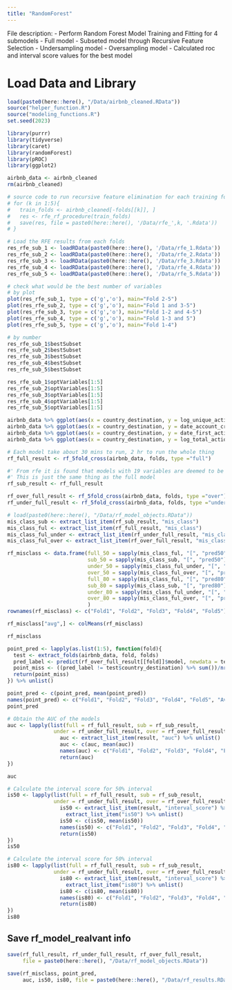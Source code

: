 ```yaml
---
title: "RandomForest"
---
```

File description:
- Perform Random Forest Model Training and Fitting for 4 submodels
  - Full model
  - Subseted model through Recursive Feature Selection
  - Undersampling model
  - Oversampling model
- Calculated roc and interval score values for the best model

# Load Data and Library
```r
load(paste0(here::here(), "/Data/airbnb_cleaned.RData"))
source("helper_function.R")
source("modeling_functions.R")
set.seed(2023)

library(purrr)
library(tidyverse)
library(caret)
library(randomForest)
library(pROC)
library(ggplot2)

airbnb_data <- airbnb_cleaned
rm(airbnb_cleaned)
```

```r
# source code to run recursive feature elimination for each training fold
# for (k in 1:5){
#   train_folds <- airbnb_cleaned[-folds[[k]], ]
#   res <- rfe_rf_procedure(train_folds)
#   save(res, file = paste0(here::here(), '/Data/rfe_',k, '.Rdata'))
# }

# Load the RFE results from each folds 
res_rfe_sub_1 <- loadRData(paste0(here::here(), '/Data/rfe_1.Rdata'))
res_rfe_sub_2 <- loadRData(paste0(here::here(), '/Data/rfe_2.Rdata'))
res_rfe_sub_3 <- loadRData(paste0(here::here(), '/Data/rfe_3.Rdata'))
res_rfe_sub_4 <- loadRData(paste0(here::here(), '/Data/rfe_4.Rdata'))
res_rfe_sub_5 <- loadRData(paste0(here::here(), '/Data/rfe_5.Rdata'))

# check what would be the best number of variables 
# by plot
plot(res_rfe_sub_1, type = c('g','o'), main="Fold 2-5")
plot(res_rfe_sub_2, type = c('g','o'), main="Fold 1 and 3-5")
plot(res_rfe_sub_3, type = c('g','o'), main="Fold 1-2 and 4-5")
plot(res_rfe_sub_4, type = c('g','o'), main="Fold 1-3 and 5")
plot(res_rfe_sub_5, type = c('g','o'), main="Fold 1-4")

# by number 
res_rfe_sub_1$bestSubset
res_rfe_sub_2$bestSubset
res_rfe_sub_3$bestSubset
res_rfe_sub_4$bestSubset
res_rfe_sub_5$bestSubset

```

```r
res_rfe_sub_1$optVariables[1:5]
res_rfe_sub_2$optVariables[1:5]
res_rfe_sub_3$optVariables[1:5]
res_rfe_sub_4$optVariables[1:5]
res_rfe_sub_5$optVariables[1:5]
```

```r
airbnb_data %>% ggplot(aes(x = country_destination, y = log_unique_actionTrp)) + geom_boxplot()
airbnb_data %>% ggplot(aes(x = country_destination, y = date_account_created)) + geom_violin()
airbnb_data %>% ggplot(aes(x = country_destination, y = date_first_active)) +  geom_violin()
airbnb_data %>% ggplot(aes(x = country_destination, y = log_total_action)) + geom_boxplot()
```



```r
# Each model take about 30 mins to run, 2 hr to run the whole thing
rf_full_result <- rf_5fold_cross(airbnb_data, folds, type ="full")

#' From rfe it is found that models with 19 variables are deemed to be the best subsetted model
#' This is just the same thing as the full model
rf_sub_result <- rf_full_result

rf_over_full_result <- rf_5fold_cross(airbnb_data, folds, type ="over")
rf_under_full_result <- rf_5fold_cross(airbnb_data, folds, type ="under")
```


```r
# load(paste0(here::here(), "/Data/rf_model_objects.RData"))
mis_class_sub <- extract_list_item(rf_sub_result, "mis_class")
mis_class_ful <- extract_list_item(rf_full_result, "mis_class")
mis_class_ful_under <- extract_list_item(rf_under_full_result, "mis_class")
mis_class_ful_over <- extract_list_item(rf_over_full_result, "mis_class")

rf_misclass <- data.frame(full_50 = sapply(mis_class_ful, "[", "pred50") %>% unlist(),
                          sub_50 = sapply(mis_class_sub, "[", "pred50") %>% unlist(),
                          under_50 = sapply(mis_class_ful_under, "[", "pred50") %>% unlist(),
                          over_50 = sapply(mis_class_ful_over, "[", "pred50") %>% unlist(),
                          full_80 = sapply(mis_class_ful, "[", "pred80") %>% unlist(),
                          sub_80 = sapply(mis_class_sub, "[", "pred80") %>% unlist(),
                          under_80 = sapply(mis_class_ful_under, "[", "pred80") %>% unlist(),
                          over_80 = sapply(mis_class_ful_over, "[", "pred80") %>% unlist()
                          )
rownames(rf_misclass) <- c("Fold1", "Fold2", "Fold3", "Fold4", "Fold5")

rf_misclass["avg",] <- colMeans(rf_misclass)

rf_misclass
```

```r
point_pred <- lapply(as.list(1:5), function(fold){
  test <- extract_folds(airbnb_data, fold, folds)
  pred_label <- predict(rf_over_full_result[[fold]]$model, newdata = test)
  point_miss <- ((pred_label != test$country_destination) %>% sum())/nrow(test)
  return(point_miss)
}) %>% unlist() 

point_pred <- c(point_pred, mean(point_pred))
names(point_pred) <- c("Fold1", "Fold2", "Fold3", "Fold4", "Fold5", "Avg")
point_pred
```



```r
# Obtain the AUC of the models
auc <- lapply(list(full = rf_full_result, sub = rf_sub_result,
               under = rf_under_full_result, over = rf_over_full_result), function(result){
                 auc <- extract_list_item(result, "auc") %>% unlist()
                 auc <- c(auc, mean(auc))
                 names(auc) <- c("Fold1", "Fold2", "Fold3", "Fold4", "Fold5", "Avg")
                 return(auc)
})

auc
```

```r
# Calculate the interval score for 50% interval
is50 <- lapply(list(full = rf_full_result, sub = rf_sub_result,
               under = rf_under_full_result, over = rf_over_full_result), function(result){
                 is50 <- extract_list_item(result, "interval_score") %>%
                   extract_list_item("is50") %>% unlist()
                 is50 <- c(is50, mean(is50))
                 names(is50) <- c("Fold1", "Fold2", "Fold3", "Fold4", "Fold5", "Avg")
                 return(is50)
})
is50
```


```r
# Calculate the interval score for 50% interval
is80 <- lapply(list(full = rf_full_result, sub = rf_sub_result,
               under = rf_under_full_result, over = rf_over_full_result), function(result){
                 is80 <- extract_list_item(result, "interval_score") %>%
                   extract_list_item("is80") %>% unlist()
                 is80 <- c(is80, mean(is80))
                 names(is80) <- c("Fold1", "Fold2", "Fold3", "Fold4", "Fold5", "Avg")
                 return(is80)
})
is80
```

## Save rf_model_realvant info
```r
save(rf_full_result, rf_under_full_result, rf_over_full_result,
     file = paste0(here::here(), "/Data/rf_model_objects.RData"))
```

```r
save(rf_misclass, point_pred, 
     auc, is50, is80, file = paste0(here::here(), "/Data/rf_results.RData"))
```



